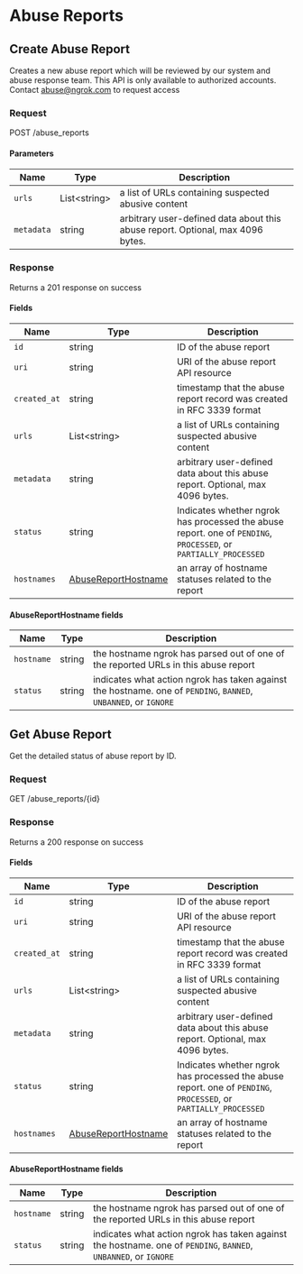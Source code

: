 
# Abuse Reports

## Create Abuse Report

Creates a new abuse report which will be reviewed by our system and abuse response team. This API is only available to authorized accounts. Contact abuse@ngrok.com to request access

### Request

POST /abuse_reports

<AbuseReportsCreateRequest />

#### Parameters

| Name       | Type               | Description                                                                    |
| ---------- | ------------------ | ------------------------------------------------------------------------------ |
| `urls`     | List&lt;string&gt; | a list of URLs containing suspected abusive content                            |
| `metadata` | string             | arbitrary user-defined data about this abuse report. Optional, max 4096 bytes. |

### Response

Returns a 201 response on success

<AbuseReportsCreateResponse />

#### Fields

| Name         | Type                                               | Description                                                                                                     |
| ------------ | -------------------------------------------------- | --------------------------------------------------------------------------------------------------------------- |
| `id`         | string                                             | ID of the abuse report                                                                                          |
| `uri`        | string                                             | URI of the abuse report API resource                                                                            |
| `created_at` | string                                             | timestamp that the abuse report record was created in RFC 3339 format                                           |
| `urls`       | List&lt;string&gt;                                 | a list of URLs containing suspected abusive content                                                             |
| `metadata`   | string                                             | arbitrary user-defined data about this abuse report. Optional, max 4096 bytes.                                  |
| `status`     | string                                             | Indicates whether ngrok has processed the abuse report. one of `PENDING`, `PROCESSED`, or `PARTIALLY_PROCESSED` |
| `hostnames`  | [AbuseReportHostname](#abusereporthostname-fields) | an array of hostname statuses related to the report                                                             |

#### AbuseReportHostname fields

| Name       | Type   | Description                                                                                                     |
| ---------- | ------ | --------------------------------------------------------------------------------------------------------------- |
| `hostname` | string | the hostname ngrok has parsed out of one of the reported URLs in this abuse report                              |
| `status`   | string | indicates what action ngrok has taken against the hostname. one of `PENDING`, `BANNED`, `UNBANNED`, or `IGNORE` |

## Get Abuse Report

Get the detailed status of abuse report by ID.

### Request

GET /abuse_reports/\{id\}

<AbuseReportsGetRequest />

### Response

Returns a 200 response on success

<AbuseReportsGetResponse />

#### Fields

| Name         | Type                                               | Description                                                                                                     |
| ------------ | -------------------------------------------------- | --------------------------------------------------------------------------------------------------------------- |
| `id`         | string                                             | ID of the abuse report                                                                                          |
| `uri`        | string                                             | URI of the abuse report API resource                                                                            |
| `created_at` | string                                             | timestamp that the abuse report record was created in RFC 3339 format                                           |
| `urls`       | List&lt;string&gt;                                 | a list of URLs containing suspected abusive content                                                             |
| `metadata`   | string                                             | arbitrary user-defined data about this abuse report. Optional, max 4096 bytes.                                  |
| `status`     | string                                             | Indicates whether ngrok has processed the abuse report. one of `PENDING`, `PROCESSED`, or `PARTIALLY_PROCESSED` |
| `hostnames`  | [AbuseReportHostname](#abusereporthostname-fields) | an array of hostname statuses related to the report                                                             |

#### AbuseReportHostname fields

| Name       | Type   | Description                                                                                                     |
| ---------- | ------ | --------------------------------------------------------------------------------------------------------------- |
| `hostname` | string | the hostname ngrok has parsed out of one of the reported URLs in this abuse report                              |
| `status`   | string | indicates what action ngrok has taken against the hostname. one of `PENDING`, `BANNED`, `UNBANNED`, or `IGNORE` |

